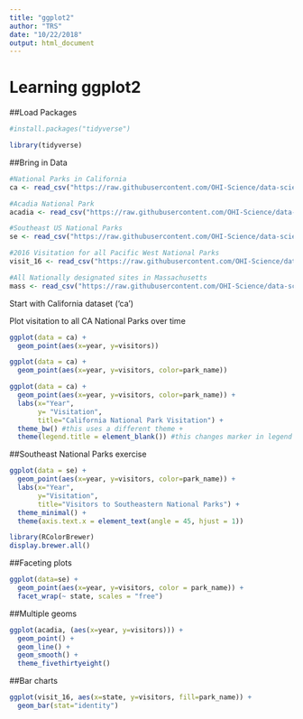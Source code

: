 ```yaml
---
title: "ggplot2"
author: "TRS"
date: "10/22/2018"
output: html_document
---
```

# Learning ggplot2

##Load Packages

```r
#install.packages("tidyverse")

library(tidyverse)
```

##Bring in Data
```r
#National Parks in California
ca <- read_csv("https://raw.githubusercontent.com/OHI-Science/data-science-training/master/data/ca.csv") 

#Acadia National Park
acadia <- read_csv("https://raw.githubusercontent.com/OHI-Science/data-science-training/master/data/acadia.csv")

#Southeast US National Parks
se <- read_csv("https://raw.githubusercontent.com/OHI-Science/data-science-training/master/data/se.csv")

#2016 Visitation for all Pacific West National Parks
visit_16 <- read_csv("https://raw.githubusercontent.com/OHI-Science/data-science-training/master/data/visit_16.csv")

#All Nationally designated sites in Massachusetts
mass <- read_csv("https://raw.githubusercontent.com/OHI-Science/data-science-training/master/data/mass.csv")
```

Start with California dataset ('ca')

Plot visitation to all CA National Parks over time

```r
ggplot(data = ca) + 
  geom_point(aes(x=year, y=visitors))
```

```r
ggplot(data = ca) + 
  geom_point(aes(x=year, y=visitors, color=park_name))

```

```r
ggplot(data = ca) + 
  geom_point(aes(x=year, y=visitors, color=park_name)) +
  labs(x="Year",
       y= "Visitation",
       title="California National Park Visitation") +
  theme_bw() #this uses a different theme +
  theme(legend.title = element_blank()) #this changes marker in legend
```
##Southeast National Parks exercise

```r
ggplot(data = se) + 
  geom_point(aes(x=year, y=visitors, color=park_name)) +
  labs(x="Year",
       y="Visitation",
       title="Visitors to Southeastern National Parks") +
  theme_minimal() +
  theme(axis.text.x = element_text(angle = 45, hjust = 1))

```

```r
library(RColorBrewer)
display.brewer.all()
```
##Faceting plots

```r
ggplot(data=se) +
  geom_point(aes(x=year, y=visitors, color = park_name)) +
  facet_wrap(~ state, scales = "free")
```

##Multiple geoms

```r
ggplot(acadia, (aes(x=year, y=visitors))) +
  geom_point() +
  geom_line() +
  geom_smooth() +
  theme_fivethirtyeight()
```
##Bar charts

```r
ggplot(visit_16, aes(x=state, y=visitors, fill=park_name)) +
  geom_bar(stat="identity")
```

